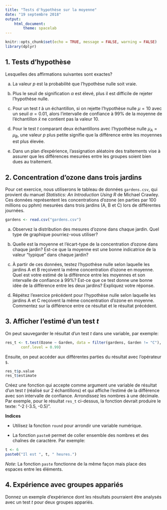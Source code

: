 ```yaml
---
title: "Tests d'hypothèse sur la moyenne"
date: "19 septembre 2018"
output: 
    html_document:
        theme: spacelab
---
```


```r
knitr::opts_chunk$set(echo = TRUE, message = FALSE, warning = FALSE)
library(dplyr)
```

## 1. Tests d'hypothèse

Lesquelles des affirmations suivantes sont exactes?

a) La valeur $p$ est la probabilité que l'hypothèse nulle soit vraie.

b) Plus le seuil de signification $\alpha$ est élevé, plus il est difficile de rejeter l'hypothèse nulle.

c) Pour un test $t$ à un échantillon, si on rejette l'hypothèse nulle $\mu = 10$ avec un seuil $\alpha = 0.01$, alors l'intervalle de confiance à 99% de la moyenne de l'échantillon $\bar{x}$ ne contient pas la valeur 10.

d) Pour le test $t$ comparant deux échantillons avec l'hypothèse nulle $\mu_A = \mu_B$, une valeur $p$ plus petite signifie que la différence entre les moyennes est plus élevée.

e) Dans un plan d'expérience, l'assignation aléatoire des traitements vise à assurer que les différences mesurées entre les groupes soient bien dues au traitement.


## 2. Concentration d'ozone dans trois jardins

Pour cet exercice, nous utiliserons le tableau de données `gardens.csv`, qui provient du manuel *Statistics: An Introduction Using R* de Michael Crawley. Ces données représentent les concentrations d'ozone (en parties par 100 millions ou pphm) mesurées dans trois jardins (A, B et C) lors de différentes journées.

```r
gardens <- read.csv("gardens.csv")
```

a) Observez la distribution des mesures d'ozone dans chaque jardin. Quel type de graphique pourriez-vous utiliser? 

b) Quelle est la moyenne et l'écart-type de la concentration d'ozone dans chaque jardin? Est-ce que la moyenne est une bonne indicatrice de la valeur "typique" dans chaque jardin?

c) À partir de ces données, testez l'hypothèse nulle selon laquelle les jardins A et B reçoivent la même concentration d'ozone en moyenne. Quel est votre estimé de la différence entre les moyennes et son intervalle de confiance à 99%? Est-ce que ce test donne une bonne idée de la différence entre les deux jardins? Expliquez votre réponse.

d) Répétez l'exercice précédent pour l'hypothèse nulle selon laquelle les jardins A et C reçoivent la même concentration d'ozone en moyenne. Commentez sur la différence entre ce résultat et le résultat précédent.


## 3. Afficher l'estimé d'un test *t*

On peut sauvegarder le résultat d'un test $t$ dans une variable, par exemple:

```r
res_t <- t.test(Ozone ~ Garden, data = filter(gardens, Garden != "C"),
       conf.level = 0.99)
```

Ensuite, on peut accéder aux différentes parties du résultat avec l'opérateur `$`.

```r
res_t$p.value
res_t$estimate
```

Créez une fonction qui accepte comme argument une variable de résultat d'un test $t$ (réalisé sur 2 échantillons) et qui affiche l'estimé de la différence avec son intervalle de confiance. Arrondissez les nombres à une décimale. Par exemple, pour le résultat `res_t` ci-dessus, la fonction devrait produire le texte: "-2 (-3.5, -0.5)".

**Indices**

- Utilisez la fonction `round` pour arrondir une variable numérique.

- La fonction `paste0` permet de coller ensemble des nombres et des chaînes de caractère. Par exemple:

```r
t <- 6
paste0("Il est ", t, " heures.")
```

*Note*: La fonction `paste` fonctionne de la même façon mais place des espaces entre les éléments.


## 4. Expérience avec groupes appariés

Donnez un exemple d'expérience dont les résultats pourraient être analysés avec un test $t$ pour deux groupes appariés.